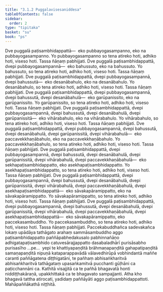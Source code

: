 ```yaml
---
title: "3.1.2 Puggalavisesaniddesa"
tableOfContents: false
sidebar:
  order: 2
type: "tipitaka"
basket: "su"
book: "ps"
---
```



<DynamicBreadcrumb />

<Division number="8" book="ps" bookNo="26" page="293">

<Paragraph number="1775" book="ps">
Dve puggalā paṭisambhidappattā—  eko pubbayogasampanno, eko na pubbayogasampanno. Yo pubbayogasampanno so tena atireko hoti, adhiko hoti, viseso hoti. Tassa ñāṇaṃ pabhijjati.
</Paragraph>

<Paragraph number="1776" book="ps">
Dve puggalā paṭisambhidappattā, dvepi pubbayogasampannā—  eko bahussuto, eko na bahussuto. Yo bahussuto, so tena atireko hoti, adhiko hoti, viseso hoti. Tassa ñāṇaṃ pabhijjati.
</Paragraph>

<Paragraph number="1777" book="ps">
Dve puggalā paṭisambhidappattā, dvepi pubbayogasampannā, dvepi bahussutā—  eko desanābahulo, eko na desanābahulo. Yo desanābahulo, so tena atireko hoti, adhiko hoti, viseso hoti. Tassa ñāṇaṃ pabhijjati.
</Paragraph>

<Paragraph number="1778" book="ps">
Dve puggalā paṭisambhidappattā, dvepi pubbayogasampannā, dvepi bahussutā, dvepi desanābahulā—  eko garūpanissito, eko na garūpanissito. Yo garūpanissito, so tena atireko hoti, adhiko hoti, viseso hoti. Tassa ñāṇaṃ pabhijjati.
</Paragraph>

<Paragraph number="1779" book="ps">
Dve puggalā paṭisambhidappattā, dvepi pubbayogasampannā, dvepi bahussutā, dvepi desanābahulā, dvepi garūpanissitā—  eko vihārabahulo, eko na vihārabahulo. Yo vihārabahulo, so tena atireko hoti, adhiko hoti, viseso hoti. Tassa ñāṇaṃ pabhijjati.
</Paragraph>

<Paragraph number="1780" book="ps">
Dve puggalā paṭisambhidappattā, dvepi pubbayogasampannā, dvepi bahussutā, dvepi desanābahulā, dvepi garūpanissitā, dvepi vihārabahulā—  eko paccavekkhaṇābahulo, eko na paccavekkhaṇābahulo. Yo paccavekkhaṇābahulo, so tena atireko hoti, adhiko hoti, viseso hoti. Tassa ñāṇaṃ pabhijjati.
</Paragraph>

<Paragraph number="1781" book="ps">
Dve puggalā paṭisambhidappattā, dvepi pubbayogasampannā, dvepi bahussutā, dvepi desanābahulā, dvepi garūpanissitā, dvepi vihārabahulā, dvepi paccavekkhaṇābahulā—  eko sekhapaṭisambhidappatto, eko asekhapaṭisambhidappatto. Yo asekhapaṭisambhidappatto, so tena atireko hoti, adhiko hoti, viseso hoti. Tassa ñāṇaṃ pabhijjati.
</Paragraph>

<Paragraph number="1782" book="ps">
Dve puggalā paṭisambhidappattā, dvepi pubbayogasampannā, dvepi bahussutā, dvepi desanābahulā, dvepi garūpanissitā, dvepi vihārabahulā, dvepi paccavekkhaṇābahulā, dvepi asekhapaṭisambhidappattā—  eko sāvakapāramippatto, eko na sāvakapāramippatto. Yo sāvakapāramippatto, so tena atireko hoti, adhiko hoti, viseso hoti. Tassa ñāṇaṃ pabhijjati.
</Paragraph>

<Paragraph number="1783" book="ps">
Dve puggalā paṭisambhidappattā, dvepi pubbayogasampannā, dvepi bahussutā, dvepi desanābahulā, dvepi garūpanissitā, dvepi vihārabahulā, dvepi paccavekkhaṇābahulā, dvepi asekhapaṭisambhidappattā—  eko sāvakapāramippatto, eko paccekasambuddho. Yo paccekasambuddho, so tena atireko hoti, adhiko hoti, viseso hoti. Tassa ñāṇaṃ pabhijjati.
</Paragraph>

<Paragraph number="1784" book="ps">
Paccekabuddhañca sadevakañca lokaṃ upādāya tathāgato arahaṃ sammāsambuddho aggo paṭisambhidappatto paññāpabhedakusalo pabhinnañāṇo adhigatapaṭisambhido catuvesārajjappatto dasabaladhārī purisāsabho purisasīho …pe…  yepi te khattiyapaṇḍitā brāhmaṇapaṇḍitā gahapatipaṇḍitā samaṇapaṇḍitā nipuṇā kataparappavādā vālavedhirūpā vobhindantā maññe caranti paññāgatena diṭṭhigatāni, te pañhaṃ abhisaṅkharitvā abhisaṅkharitvā tathāgataṃ upasaṅkamitvā pucchanti gūḷhāni ca paṭicchannāni ca. Kathitā visajjitā ca te pañhā bhagavatā honti niddiṭṭhakāraṇā, upakkhittakā ca te bhagavato sampajjanti. Atha kho bhagavā tattha atirocati, yadidaṃ paññāyāti aggo paṭisambhidappattoti.

</Paragraph>
</Division>

<Paragraph number="1785" type="center" book="ps">
Mahāpaññākathā niṭṭhitā.
</Paragraph>